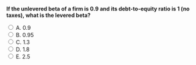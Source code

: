 ::: {.question-block}

<form onsubmit="event.preventDefault(); checkAnswer('module7_mcq_q10')" data-correct-answer="D">
<strong style="display: block;">If the unlevered beta of a firm is 0.9 and its debt-to-equity ratio is 1 (no taxes), what is the levered beta?</strong>

<label><input type="radio" name="module7_mcq_q10" value="A"> A. 0.9</label><br>
<label><input type="radio" name="module7_mcq_q10" value="B"> B. 0.95</label><br>
<label><input type="radio" name="module7_mcq_q10" value="C"> C. 1.3</label><br>
<label><input type="radio" name="module7_mcq_q10" value="D"> D. 1.8</label><br>
<label><input type="radio" name="module7_mcq_q10" value="E"> E. 2.5</label><br>
</form>

<div id="feedback-module7_mcq_q10" class="feedback" data-status="" style="display:none;">
✅ Correct: D. $\beta_E = \beta_U (1 + D/E) = 0.9 × (1 + 1) = 1.8$.
</div>

:::

